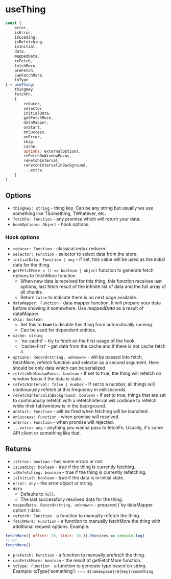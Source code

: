 
<Meta title="API Reference/useThing" />

# useThing


```js
const {
    error,
    isError,
    isLoading,
    isRefetching,
    isInitial,
    data,
    mappedData,
    reFetch,
    fetchMore,
    preFetch,
    canFetchMore,
    toType
} = useThing(
    thingKey,
    fetchFn,
    {
        reducer,
        selector,
        initialData,
        getFetchMore,
        dataMapper,
        onStart,
        onSuccess,
        onError,
        skip,
        cache,
        options: externalOptions,
        reFetchOnWindowFocus,
        reFetchInterval,
        reFetchIntervalInBackground,
        ...extra
    }
)
```

## Options
* `thingKey: string` - thing key. Can be any string but usually we use something like TSomething, TWhatever, etc.
* `fetchFn: Function` - any promise which will return your data.
* `hookOptions: Object` - hook options.

### Hook options

* `reducer: Function` - classical redux reducer.
* `selector: Function` - selector to select data from the store.
* `initialData: Function | any` - if set, this value will be used as the initial data for the thing.
* `getFetchMore = () => boolean | object` function to generate fetch options to fetchMore function.
    * When new data is received for this thing, this function receives last options, last fetch result of the infinite list of data and the full array of all chunks.
    * Return `false` to indicate there is no next page available.
* `dataMapper: Function` - data mapper function. It will prepare your data before showing it somewhere. Use *mappedData* as a result of dataMapper.
* `skip: boolean`
    * Set this to **true** to disable this thing from automatically running.
    * Can be used for dependent entities.
* `cache: string`
    * 'no-cache' - try to fetch on the first usage of the hook.
    * 'cache-first' - get data from the cache and if there is not cache fetch it.
* `options: Record<string, unknown>` - will be passed into fetch, fetchMore, refetch  function and selector as a second argument. Here should be only data which can be serialized.
* `refetchOnWindowFocus: boolean` - If set to true, the thing will refetch on window focus if the data is stale.
* `refetchInterval: false | number` - If set to a number, all things will continuously refetch at this frequency in milliseconds.
* `reFetchIntervalInBackground: boolean` - If set to true, things that are set to continuously refetch with a refetchInterval will continue to refetch while their tab/window is in the background.
* `onStart: Function` - will be fired when fetching will be launched.
* `onSuccess: Function` - when promise will resolved.
* `onError: Function` - when promise will rejected.
* `...extra: any` - anything you wanna pass to fetchFn.  Usually, it's some API client or something like that.

## Returns

* `isError: boolean` - has some errors or not.
* `isLoading: boolean` - true if the thing is currently fetching.
* `isRefetching: boolean` - true if the thing is currently refetching.
* `isInitial: boolean` - true if the data is in initial state.
* `error: any` - the error object or string.
* `data`
    * Defaults to `null`.
    * The last successfully resolved data for the thing.
* `mappedData: Record<string, unknown>` - prepared ( by dataMapper option ) data.
* `refetch: Function` - a function to manually refetch the thing.
* `fetchMore: Function` - a function to manually fetchMore the thing with additional request options. Example:
```js
fetchMore({ offset: 10, limit: 10 }).then(res => console.log)
// or
fetchMore()
```
* `preFetch: Function` - a function to manually prefetch the thing.
* `canFetchMore: boolean` - the result of getFetchMore function.
* `toType: Function` - a function to generate type based on string. Example: toType('something') === `${namespace}/${key}/something`